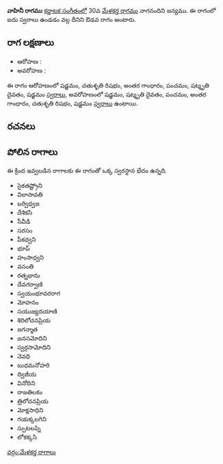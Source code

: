 {{Infobox ragam
	| name          	= వాహినీ
	| synonym	    	= 
	| mela          	= 
	| chakra        	= 
	| janaka        	= 
	| type          	= ఔడవ
	| arohanam      	= {{svaraC|S|R2|G3|P|D3|S'}} 
	| avarohanam    	= {{svaraC|S'|D3|P|G3|R2|S}}
	| jeeva         	=
	| chhaya        	=
	| nyasa         	=
	| vishesha      	= 
	| equivalent  		= 
}}
{{కర్ణాటక సంగీత రాగాలు}}
'''వాహినీ రాగము''' [[కర్ణాటక సంగీతం]]లో 30వ [[మేళకర్త రాగము]] నాగనందిని జన్యము.  ఈ రాగంలో ఐదు స్వరాలు ఉండడం వల్ల దీనిని ఔడవ రాగం అంటారు.


==రాగ లక్షణాలు==


* ఆరోహణ : {{svaraC|S|R2|G3|P|D3|S'}} 
* అవరోహణ : {{svaraC|S'|D3|P|G3|R2|S}}

ఈ రాగం ఆరోహణంలో షడ్జమం, చతుశృతి రిషభం, అంతర గాంధారం, పంచమం, షట్శృతి దైవతం, షడ్జమం [[స్వరాలు]], అవరోహణంలో షడ్జమం, షట్శృతి దైవతం, పంచమం, అంతర గాంధారం, చతుశృతి రిషభం, షడ్జమం [[స్వరాలు]] ఉంటాయి.

==రచనలు==



==పోలిన రాగాలు==
ఈ క్రింద ఇవ్వబడిన రాగాలకు ఈ రాగంతో ఒక్క స్వరస్థాన భేదం ఉన్నది.
* సైకతష్ట్రోని
* విలాసావతి
* బర్విధ్వజ
* దేశికసి
* సీవీడి
* సరసం
* పీకధ్వని
* భూప్
* హంసాధ్వని
* వసంతి
* రత్నభాను
* దేవగర్వాణి
* స్వయంభూవరరాగ
* మోహనం
* సయుజ్యదయాణి
* శిరిలోచనప్రియ
* జగన్మాత
* జనసమోదిని
* స్వర్గసామోదిని
* నెవధి
* బుధమనోహరి
* ద్విజీయ
* వినోదిని
* రాజతిలకం
* త్రిలోచనప్రియ
* మోక్షసాధిని
* గయక్కలగిని
* స్పుటలప్ని
* లోకక్కసి



[[వర్గం:మేళకర్త రాగాలు]]